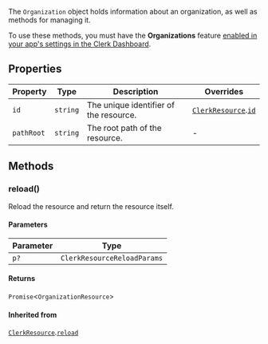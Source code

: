 The `Organization` object holds information about an organization, as well as methods for managing it.

To use these methods, you must have the **Organizations** feature [enabled in your app's settings in the Clerk Dashboard](/docs/organizations/overview#enable-organizations-in-your-application).

## Properties

| Property                         | Type     | Description                            | Overrides                                                           |
| -------------------------------- | -------- | -------------------------------------- | ------------------------------------------------------------------- |
| <a id="id"></a> `id`             | `string` | The unique identifier of the resource. | [`ClerkResource`](clerk-resource.mdx).[`id`](clerk-resource.mdx#id) |
| <a id="pathroot"></a> `pathRoot` | `string` | The root path of the resource.         | -                                                                   |

## Methods

### reload()

Reload the resource and return the resource itself.

#### Parameters

| Parameter | Type                        |
| --------- | --------------------------- |
| `p?`      | `ClerkResourceReloadParams` |

#### Returns

`Promise`\<`OrganizationResource`\>

#### Inherited from

[`ClerkResource`](clerk-resource.mdx).[`reload`](clerk-resource.mdx#reload)

